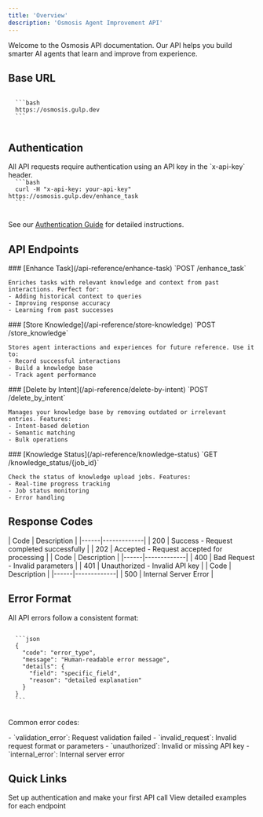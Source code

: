 ```yaml
---
title: 'Overview'
description: 'Osmosis Agent Improvement API'
---
```


<Note>
  Welcome to the Osmosis API documentation. Our API helps you build smarter AI agents that learn and improve from experience.
</Note>

## Base URL

<CodeGroup>
  <Code title="API Endpoint">
  ```bash
  https://osmosis.gulp.dev
  ```
  </Code>
</CodeGroup>

## Authentication

<Info>
  All API requests require authentication using an API key in the `x-api-key` header.
</Info>

<CodeGroup>
  <Code title="Example Request">
  ```bash
  curl -H "x-api-key: your-api-key" https://osmosis.gulp.dev/enhance_task
  ```
  </Code>
</CodeGroup>

See our [Authentication Guide](/quickstart/authentication) for detailed instructions.

## API Endpoints

<CardGroup cols={1}>
  <Card title="Task Enhancement" icon="wand-magic-sparkles">
    ### [Enhance Task](/api-reference/enhance-task)
    `POST /enhance_task`
    
    Enriches tasks with relevant knowledge and context from past interactions. Perfect for:
    - Adding historical context to queries
    - Improving response accuracy
    - Learning from past successes
  </Card>

  <Card title="Knowledge Storage" icon="database">
    ### [Store Knowledge](/api-reference/store-knowledge)
    `POST /store_knowledge`
    
    Stores agent interactions and experiences for future reference. Use it to:
    - Record successful interactions
    - Build a knowledge base
    - Track agent performance
  </Card>

  <Card title="Data Management" icon="trash-can">
    ### [Delete by Intent](/api-reference/delete-by-intent)
    `POST /delete_by_intent`
    
    Manages your knowledge base by removing outdated or irrelevant entries. Features:
    - Intent-based deletion
    - Semantic matching
    - Bulk operations
  </Card>

  <Card title="Job Status" icon="clock">
    ### [Knowledge Status](/api-reference/knowledge-status)
    `GET /knowledge_status/{job_id}`
    
    Check the status of knowledge upload jobs. Features:
    - Real-time progress tracking
    - Job status monitoring
    - Error handling
  </Card>
</CardGroup>

## Response Codes

<ResponseField name="Success Codes" type="object">
  <Expandable title="2xx Success Codes">
    | Code | Description |
    |------|-------------|
    | 200 | Success - Request completed successfully |
    | 202 | Accepted - Request accepted for processing |
  </Expandable>
</ResponseField>

<ResponseField name="Error Codes" type="object">
  <Expandable title="4xx Client Errors">
    | Code | Description |
    |------|-------------|
    | 400 | Bad Request - Invalid parameters |
    | 401 | Unauthorized - Invalid API key |
  </Expandable>
</ResponseField>

<ResponseField name="Server Errors" type="object">
  <Expandable title="5xx Server Errors">
    | Code | Description |
    |------|-------------|
    | 500 | Internal Server Error |
  </Expandable>
</ResponseField>

## Error Format

All API errors follow a consistent format:

<CodeGroup>
  <Code title="Error Response">
  ```json
  {
    "code": "error_type",
    "message": "Human-readable error message",
    "details": {
      "field": "specific_field",
      "reason": "detailed explanation"
    }
  }
  ```
  </Code>
</CodeGroup>

Common error codes:

<AccordionGroup>
  <Accordion title="Validation Errors" icon="triangle-exclamation">
    - `validation_error`: Request validation failed
    - `invalid_request`: Invalid request format or parameters
  </Accordion>
  <Accordion title="Authentication Errors" icon="lock">
    - `unauthorized`: Invalid or missing API key
  </Accordion>
  <Accordion title="Server Errors" icon="server">
    - `internal_error`: Internal server error
  </Accordion>
</AccordionGroup>

## Quick Links

<CardGroup cols={2}>
  <Card title="Getting Started" icon="rocket" href="/quickstart/authentication">
    Set up authentication and make your first API call
  </Card>
  <Card title="API Examples" icon="code" href="/api-reference/enhance-task">
    View detailed examples for each endpoint
  </Card>
</CardGroup>